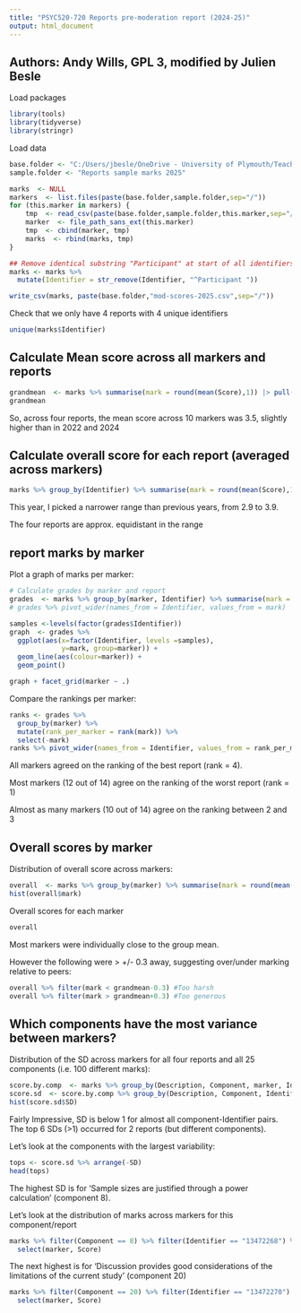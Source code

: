 ```yaml
---
title: "PSYC520-720 Reports pre-moderation report (2024-25)"
output: html_document
---
```


## Authors: Andy Wills,  GPL 3, modified by Julien Besle

Load packages
```r
library(tools)
library(tidyverse)
library(stringr)
```

Load data
```r

base.folder <- "C:/Users/jbesle/OneDrive - University of Plymouth/Teaching/PSYC520/Module leader/Moderation 2024-25"
sample.folder <- "Reports sample marks 2025"

marks  <- NULL
markers  <- list.files(paste(base.folder,sample.folder,sep="/"))
for (this.marker in markers) {
    tmp  <- read_csv(paste(base.folder,sample.folder,this.marker,sep="/"))
    marker  <- file_path_sans_ext(this.marker)
    tmp  <- cbind(marker, tmp)
    marks  <- rbind(marks, tmp)
}

## Remove identical substring "Participant" at start of all identifiers
marks <- marks %>%
  mutate(Identifier = str_remove(Identifier, "^Participant "))

write_csv(marks, paste(base.folder,"mod-scores-2025.csv",sep="/"))
```

Check that we only have 4 reports with 4 unique identifiers
```r
unique(marks$Identifier)
```

## Calculate Mean score across all markers and reports
```r
grandmean  <- marks %>% summarise(mark = round(mean(Score),1)) |> pull(mark)
grandmean
```

So, across four reports, the mean score across 10 markers was 3.5, slightly higher than in 2022 and 2024

## Calculate overall score for each report (averaged across markers)
```r
marks %>% group_by(Identifier) %>% summarise(mark = round(mean(Score),1))
```

This year, I picked a narrower range than previous years, from 2.9 to 3.9.

The four reports are approx. equidistant in the range

## report marks by marker

Plot a graph of marks per marker:
```r
# Calculate grades by marker and report
grades  <- marks %>% group_by(marker, Identifier) %>% summarise(mark = mean(Score))
# grades %>% pivot_wider(names_from = Identifier, values_from = mark)

samples <-levels(factor(grades$Identifier))
graph  <- grades %>%
  ggplot(aes(x=factor(Identifier, levels =samples),
             y=mark, group=marker)) +
  geom_line(aes(colour=marker)) +
  geom_point()

graph + facet_grid(marker ~ .)
```


Compare the rankings per marker:

```r
ranks <- grades %>%
  group_by(marker) %>%
  mutate(rank_per_marker = rank(mark)) %>%
  select(-mark)
ranks %>% pivot_wider(names_from = Identifier, values_from = rank_per_marker)
```


All markers agreed on the ranking of the best report (rank = 4).

Most markers (12 out of 14) agree on the ranking of the worst report (rank = 1)

Almost as many markers (10 out of 14) agree on the ranking between 2 and 3


## Overall scores by marker

Distribution of overall score across markers:
```r
overall  <- marks %>% group_by(marker) %>% summarise(mark = round(mean(Score),1)) %>% arrange(mark)
hist(overall$mark)
```
Overall scores for each marker
```r
overall
```

Most markers were individually close to the group mean.

However the following were > +/- 0.3 away, suggesting over/under marking relative to peers:
```r
overall %>% filter(mark < grandmean-0.3) #Too harsh
overall %>% filter(mark > grandmean+0.3) #Too generous
```


## Which components have the most variance between markers?

Distribution of the SD across markers for all four reports and all 25 components (i.e. 100 different marks):

```r
score.by.comp  <- marks %>% group_by(Description, Component, marker, Identifier) %>% summarize(Score = mean(Score))
score.sd  <- score.by.comp %>% group_by(Description, Component, Identifier) %>% summarise(SD = sd(Score)) %>% arrange(-SD)
hist(score.sd$SD)
```


Fairly Impressive, SD is below 1 for almost all component-Identifier pairs.
The top 6 SDs (>1) occurred for 2 reports (but different components).

Let's look at the components with the largest variability:
```r
tops <- score.sd %>% arrange(-SD)
head(tops)
```


The highest SD is for 'Sample sizes are justified through a power calculation' (component 8).

Let's look at the distribution of marks across markers for this component/report
```r
marks %>% filter(Component == 8) %>% filter(Identifier == "13472268") %>%
  select(marker, Score)
```

The next highest is for 'Discussion provides good considerations of the limitations of the current study' (component 20)
```r
marks %>% filter(Component == 20) %>% filter(Identifier == "13472270") %>%
  select(marker, Score)
```

